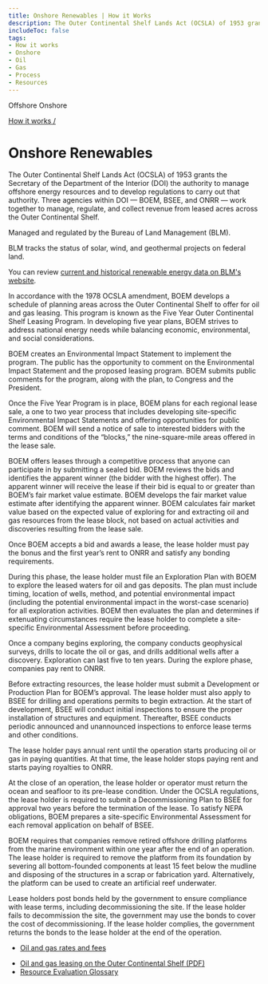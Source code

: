 ```yaml
---
title: Onshore Renewables | How it Works
description: The Outer Continental Shelf Lands Act (OCSLA) of 1953 grants the Secretary of the Department of the Interior (DOI) the authority to manage offshore energy resources and to develop regulations to carry out that authority. Three agencies within DOI — BOEM, BSEE, and ONRR — work together to manage, regulate, and collect revenue from leased acres across the Outer Continental Shelf.
includeToc: false
tags:
- How it works
- Onshore
- Oil
- Gas
- Process
- Resources
---
```


<PageTabs>
  <PageTab alt={'Navigate to Offshore Renewables'} to={'/how-revenue-works/offshore-renewables/'}>
    Offshore
  </PageTab>
  <PageTab>
    Onshore
  </PageTab>
</PageTabs>

<Box bgcolor='primary.main'>
<Container maxWidth="lg">
<Grid container alignItems='center'>
<Grid item xs={12} sm={8}>
<Box p={3} pl={0}>

[How it works /](/how-revenue-works/)

# Onshore Renewables

The Outer Continental Shelf Lands Act (OCSLA) of 1953 grants the Secretary of the Department of the Interior (DOI) the authority to manage offshore energy resources and to develop regulations to carry out that authority. Three agencies within DOI — <GlossaryTerm>BOEM</GlossaryTerm>, <GlossaryTerm>BSEE</GlossaryTerm>, and <GlossaryTerm>ONRR</GlossaryTerm> — work together to manage, regulate, and collect revenue from leased acres across the <GlossaryTerm>Outer Continental Shelf</GlossaryTerm>.

</Box>
</Grid>
<Grid container xs={12} sm={4} >
<Box p={3} border={4} borderTop={0} borderBottom={0} borderColor='white'>
<Grid container xs={12}>
<Grid item xs={8}>

Managed and regulated by the Bureau of Land Management (BLM).

</Grid>
<Grid item xs={4}>
<Box p={4}><BlmLogoImg></BlmLogoImg></Box>
</Grid>

</Grid>
</Box>
</Grid>
</Grid>

</Container>
</Box>

<OnshoreRenewablesBackground>

<Grid container spacing={2} alignItems='flex-start'>
<Grid item xs={12} sm={4}>
<Box p={9} m={9}  display={{ xs: 'none', sm: 'block' }}/>
<Box p={8} display={{ xs: 'block', sm: 'none' }}/>
<DidYouKnowCard>

BLM tracks the status of solar, wind, and geothermal projects on federal land.

<CollapsibleContent>

You can review [current and historical renewable energy data on BLM's website](https://www.blm.gov/programs/energy-and-minerals/renewable-energy).

</CollapsibleContent>
</DidYouKnowCard>
</Grid>
<Grid item xs={12} sm={1}>
</Grid>
<Grid item xs={12} sm={7}>
<Box mt={5}>
<ProcessCard step={1} name={'Plan'}>

In accordance with the 1978 OCSLA amendment, BOEM develops a schedule of planning areas across the Outer Continental Shelf to offer for oil and gas leasing. This program is known as the Five Year Outer Continental Shelf Leasing Program. In developing five year plans, BOEM strives to address national energy needs while balancing economic, environmental, and social considerations.

BOEM creates an <GlossaryTerm>Environmental Impact Statement</GlossaryTerm> to implement the program. The public has the opportunity to comment on the Environmental Impact Statement and the proposed leasing program. BOEM submits public comments for the program, along with the plan, to Congress and the President.

</ProcessCard>
<ProcessCard step={2} name={'Lease'}>

Once the Five Year Program is in place, BOEM plans for each regional lease sale, a one to two year process that includes developing site-specific Environmental Impact Statements and offering opportunities for public comment. BOEM will send a notice of sale to interested bidders with the terms and conditions of the “blocks,” the nine-square-mile areas offered in the lease sale.

BOEM offers leases through a competitive process that anyone can participate in by submitting a sealed bid. BOEM reviews the bids and identifies the apparent winner (the bidder with the highest offer). The apparent winner will receive the lease if their bid is equal to or greater than BOEM’s fair market value estimate. BOEM develops the fair market value estimate after identifying the apparent winner. BOEM calculates fair market value based on the expected value of exploring for and extracting oil and gas resources from the lease block, not based on actual activities and discoveries resulting from the lease sale.

Once BOEM accepts a bid and awards a lease, the lease holder must pay the <GlossaryTerm>bonus</GlossaryTerm> and the first year’s rent to ONRR and satisfy any bonding requirements.

</ProcessCard>
<ProcessCard step={3} name={'Explore'}>

During this phase, the lease holder must file an Exploration Plan with BOEM to explore the leased waters for oil and gas deposits. The plan must include timing, location of wells, method, and potential environmental impact (including the potential environmental impact in the worst-case scenario) for all exploration activities. BOEM then evaluates the plan and determines if extenuating circumstances require the lease holder to complete a site-specific Environmental Assessment before proceeding.

Once a company begins exploring, the company conducts geophysical surveys, drills to locate the oil or gas, and drills additional wells after a discovery. Exploration can last five to ten years. During the explore phase, companies pay <GlossaryTerm>rent</GlossaryTerm> to ONRR.

</ProcessCard>
<ProcessCard step={4} name={'Develop'}>

Before extracting resources, the lease holder must submit a Development or Production Plan for BOEM’s approval. The lease holder must also apply to BSEE for drilling and operations permits to begin extraction. At the start of development, BSEE will conduct initial inspections to ensure the proper installation of structures and equipment. Thereafter, BSEE conducts periodic announced and unannounced inspections to enforce lease terms and other conditions.

The lease holder pays annual rent until the operation starts producing oil or gas in paying quantities. At that time, the lease holder stops paying rent and starts paying <GlossaryTerm>royalties</GlossaryTerm> to ONRR.

</ProcessCard>
<ProcessCard step={5} name={'Decommission and reclaim'}>

At the close of an operation, the lease holder or operator must return the ocean and seafloor to its pre-lease condition. Under the OCSLA regulations, the lease holder is required to submit a Decommissioning Plan to BSEE for approval two years before the termination of the lease. To satisfy NEPA obligations, BOEM prepares a site-specific Environmental Assessment for each removal application on behalf of BSEE.

BOEM requires that companies remove retired offshore drilling platforms from the marine environment within one year after the end of an operation. The lease holder is required to remove the platform from its foundation by severing all bottom-founded components at least 15 feet below the mudline and disposing of the structures in a scrap or fabrication yard. Alternatively, the platform can be used to create an artificial reef underwater.

Lease holders post bonds held by the government to ensure compliance with lease terms, including decommissioning the site. If the lease holder fails to decommission the site, the government may use the bonds to cover the cost of decommissioning. If the lease holder complies, the government returns the bonds to the lease holder at the end of the operation.

</ProcessCard>
<ProcessCard name={'Rates and fees'} defaultExpanded={true}>

- [Oil and gas rates and fees](/how-revenue-works/revenues/#oil-gas-rates)

</ProcessCard>
<ProcessCard name={'Learn more'} defaultExpanded={true}>

- [Oil and gas leasing on the Outer Continental Shelf (PDF)](http://www.boem.gov/uploadedFiles/BOEM/Oil_and_Gas_Energy_Program/Leasing/5BOEMRE_Leasing101.pdf)
- [Resource Evaluation Glossary](http://www.boem.gov/Resource-Evaluation-Glossary/)

</ProcessCard>
</Box>
</Grid>
</Grid>
</OnshoreRenewablesBackground>
